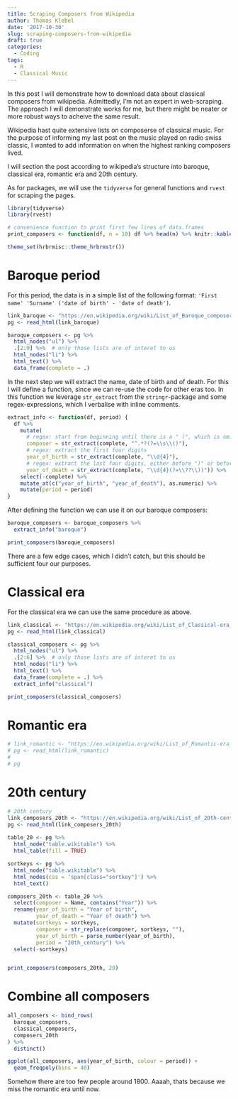 ```yaml
---
title: Scraping Composers from Wikipedia
author: Thomas Klebel
date: '2017-10-30'
slug: scraping-composers-from-wikipedia
draft: true
categories:
  - Coding
tags:
  - R
  - Classical Music
---
```


In this post I will demonstrate how to download data about classical composers 
from wikipedia. Admittedly, I'm not an expert in web-scraping. The approach I
will demonstrate works for me, but there might be neater or more robust ways
to acheive the same result.

Wikipedia hast quite extensive lists on composerse of classical music. For the
purpose of informing my last post on the music played on radio swiss classic,
I wanted to add information on when the highest ranking composers lived.

I will section the post according to wikipedia's structure into baroque, 
classical era, romantic era and 20th century.

As for packages, we will use the `tidyverse` for general functions and `rvest`
for scraping the pages.

```r
library(tidyverse)
library(rvest)

# convenience function to print first few lines of data.frames
print_composers <- function(df, n = 10) df %>% head(n) %>% knitr::kable()

theme_set(hrbrmisc::theme_hrbrmstr())
```


# Baroque period
For this period, the data is in a simple list of the following format:
`'First name' 'Surname' ('date of birth' - 'date of death')`. 

```r
link_baroque <- "https://en.wikipedia.org/wiki/List_of_Baroque_composers"
pg <- read_html(link_baroque)

baroque_composers <- pg %>% 
  html_nodes("ul") %>%  
  .[2:9] %>%  # only those lists are of interet to us
  html_nodes("li") %>% 
  html_text() %>% 
  data_frame(complete = .)
```

In the next step we will extract the name, date of birth and of death. For this
I will define a function, since we can re-use the code for other eras too. In
this function we leverage `str_extract` from the `stringr`-package and some
regex-expressions, which I verbalise with inline comments.

```r
extract_info <- function(df, period) {
  df %>% 
    mutate(
      # regex: start from beginning until there is a " (", which is omitted
      composer = str_extract(complete, "^.*?(?=\\s\\()"), 
      # regex: extract the first four digits
      year_of_birth = str_extract(complete, "\\d{4}"),
      # regex: extract the last four digits, either before ")" or before "?)"
      year_of_death = str_extract(complete, "\\d{4}(?=\\??\\))")) %>% 
    select(-complete) %>% 
    mutate_at(c("year_of_birth", "year_of_death"), as.numeric) %>% 
    mutate(period = period)
}
```


After defining the function we can use it on our baroque composers: 

```r
baroque_composers <- baroque_composers %>% 
  extract_info("baroque")

print_composers(baroque_composers)
```

There are a few edge cases, which I didn't catch, but this should be sufficient
four our purposes.


# Classical era
For the classical era we can use the same procedure as above.

```r
link_classical <- "https://en.wikipedia.org/wiki/List_of_Classical-era_composers"
pg <- read_html(link_classical)

classical_composers <- pg %>% 
  html_nodes("ul") %>%  
  .[2:6] %>%  # only those lists are of interet to us
  html_nodes("li") %>% 
  html_text() %>% 
  data_frame(complete = .) %>% 
  extract_info("classical")

print_composers(classical_composers)
```


# Romantic era
```r
# link_romantic <- "https://en.wikipedia.org/wiki/List_of_Romantic-era_composers"
# pg <- read_html(link_romantic)
# 
# pg

```

# 20th century

```r
# 20th century
link_composers_20th <- "https://en.wikipedia.org/wiki/List_of_20th-century_classical_composers"
pg <- read_html(link_composers_20th)
  
table_20 <- pg %>% 
  html_node("table.wikitable") %>%
  html_table(fill = TRUE)

sortkeys <- pg %>% 
  html_node("table.wikitable") %>%
  html_nodes(css = 'span[class="sortkey"]') %>% 
  html_text()

composers_20th <- table_20 %>% 
  select(composer = Name, contains("Year")) %>% 
  rename(year_of_birth = "Year of birth", 
         year_of_death = "Year of death") %>% 
  mutate(sortkeys = sortkeys,
         composer = str_replace(composer, sortkeys, ""),
         year_of_birth = parse_number(year_of_birth),
         period = "20th_century") %>% 
  select(-sortkeys)


print_composers(composers_20th, 20)
```


# Combine all composers
```r
all_composers <- bind_rows(
  baroque_composers,
  classical_composers,
  composers_20th
) %>% 
  distinct()
```



```r
ggplot(all_composers, aes(year_of_birth, colour = period)) +
  geom_freqpoly(bins = 40)
```

Somehow there are too few people around 1800. Aaaah, thats because we miss the 
romantic era until now.

